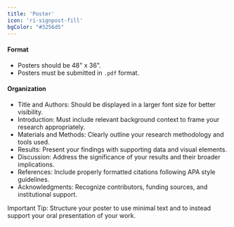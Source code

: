 ```yaml
---
title: 'Poster'
icon: 'ri-signpost-fill'
bgColor: "#3256d5"
---
```


#### Format
- Posters should be 48" x 36".
- Posters must be submitted in `.pdf` format.

#### Organization
- Title and Authors: Should be displayed in a larger font size for better visibility.
- Introduction: Must include relevant background context to frame your research appropriately.
- Materials and Methods: Clearly outline your research methodology and tools used.
- Results: Present your findings with supporting data and visual elements.
- Discussion: Address the significance of your results and their broader implications.
- References: Include properly formatted citations following APA style guidelines.
- Acknowledgments: Recognize contributors, funding sources, and institutional support.

Important Tip: Structure your poster to use minimal text and to instead support your oral presentation of your work.
